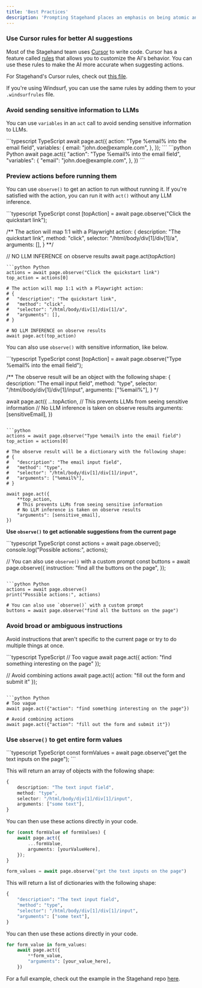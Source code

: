 ```yaml
---
title: 'Best Practices'
description: 'Prompting Stagehand places an emphasis on being atomic and specific. Here are some guidelines to help you use Stagehand effectively.'
---
```


### Use Cursor rules for better AI suggestions

Most of the Stagehand team uses [Cursor](https://www.cursor.com/) to write code. Cursor has a feature called [rules](https://docs.cursor.com/context/rules-for-ai) that allows you to customize the AI's behavior. You can use these rules to make the AI more accurate when suggesting actions.

For Stagehand's Cursor rules, check out [this file](https://github.com/browserbase/stagehand-scaffold/blob/main/.cursorrules). 

If you're using Windsurf, you can use the same rules by adding them to your `.windsurfrules` file.

### Avoid sending sensitive information to LLMs

You can use `variables` in an `act` call to avoid sending sensitive information to LLMs.

<CodeGroup>
```typescript TypeScript
await page.act({
	action: "Type %email% into the email field",
	variables: {
		email: "john.doe@example.com",
	},
});
```
```python Python
await page.act({
	"action": "Type %email% into the email field",
	"variables": {
		"email": "john.doe@example.com",
	},
})
```
</CodeGroup>

### Preview actions before running them
You can use `observe()` to get an action to run without running it.
If you're satisfied with the action, you can run it with `act()` without any LLM inference.

<CodeGroup>
```typescript TypeScript
const [topAction] = await page.observe("Click the quickstart link");

/** The action will map 1:1 with a Playwright action:
{
	description: "The quickstart link",
	method: "click",
	selector: "/html/body/div[1]/div[1]/a",
	arguments: [],
}
**/

// NO LLM INFERENCE on observe results
await page.act(topAction)
```
```python Python
actions = await page.observe("Click the quickstart link")
top_action = actions[0]

# The action will map 1:1 with a Playwright action:
# {
#	"description": "The quickstart link",
#	"method": "click",
#	"selector": "/html/body/div[1]/div[1]/a",
#	"arguments": [],
# }

# NO LLM INFERENCE on observe results
await page.act(top_action)
```
</CodeGroup>

You can also use `observe()` with sensitive information, like below.

<CodeGroup>
```typescript TypeScript
const [topAction] = await page.observe("Type %email% into the email field");

/** The observe result will be an object with the following shape:
{
	description: "The email input field",
	method: "type",
	selector: "/html/body/div[1]/div[1]/input",
	arguments: ["%email%"],
}
*/

await page.act({
	...topAction,
	// This prevents LLMs from seeing sensitive information
	// No LLM inference is taken on observe results
	arguments: [sensitiveEmail],
})
```

```python
actions = await page.observe("Type %email% into the email field")
top_action = actions[0]

# The observe result will be a dictionary with the following shape:
# {
#	"description": "The email input field",
#	"method": "type",
#	"selector": "/html/body/div[1]/div[1]/input",
#	"arguments": ["%email%"],
# }

await page.act({
	**top_action,
	# This prevents LLMs from seeing sensitive information
	# No LLM inference is taken on observe results
	"arguments": [sensitive_email],
})
```
</CodeGroup>

**Use `observe()` to get actionable suggestions from the current page**

<CodeGroup>
```typescript TypeScript
const actions = await page.observe();
console.log("Possible actions:", actions);

// You can also use `observe()` with a custom prompt
const buttons = await page.observe({
	instruction: "find all the buttons on the page",
});
```

```python Python
actions = await page.observe()
print("Possible actions:", actions)

# You can also use `observe()` with a custom prompt
buttons = await page.observe("find all the buttons on the page")
```
</CodeGroup>

### Avoid broad or ambiguous instructions
Avoid instructions that aren't specific to the current page or try to do multiple things at once.

<CodeGroup>
```typescript TypeScript
// Too vague
await page.act({ action: "find something interesting on the page" });

// Avoid combining actions
await page.act({ action: "fill out the form and submit it" });
```

```python Python
# Too vague
await page.act({"action": "find something interesting on the page"})

# Avoid combining actions
await page.act({"action": "fill out the form and submit it"})
```
</CodeGroup>

### Use `observe()` to get entire form values

<CodeGroup>
```typescript TypeScript
const formValues = await page.observe("get the text inputs on the page");
```

This will return an array of objects with the following shape:
```TypeScript
{
	description: "The text input field",
	method: "type",
	selector: "/html/body/div[1]/div[1]/input",
	arguments: ["some text"],
}
```

You can then use these actions directly in your code.
```TypeScript
for (const formValue of formValues) {
	await page.act({
		...formValue,
		arguments: [yourValueHere],
	});
}
```

```python Python
form_values = await page.observe("get the text inputs on the page")
```

This will return a list of dictionaries with the following shape:
```python
{
	"description": "The text input field",
	"method": "type",
	"selector": "/html/body/div[1]/div[1]/input",
	"arguments": ["some text"],
}
```

You can then use these actions directly in your code.
```python
for form_value in form_values:
	await page.act({
		**form_value,
		"arguments": [your_value_here],
	})
```
</CodeGroup>

For a full example, check out the example in the Stagehand repo [here](https://github.com/browserbase/stagehand/blob/main/examples/form_filling_sensible.ts).